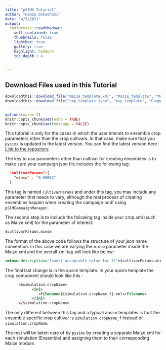 ```yaml
---
title: "pSIMS Tutorial"
author: "Hamze Dokoohaki"
date: "4/5/2021"
output:
  rmdformats::readthedown:
    self_contained: true
    thumbnails: false
    lightbox: true
    gallery: true
    highlight: haddock
    toc_depth : 4
    

---
```



## Download Files used in this Tutorial

```r
downloadthis::download_file("Maize_template.xml", "Maize_template", "Maize cultivar parameters", button_type = "primary")
downloadthis::download_file("exp_template.json", "exp_template", "Campgain json file", button_type = "primary")
```

***


```r
options(warn=-1)
knitr::opts_chunk$set(echo = TRUE)
knitr::opts_chunk$set(message = FALSE)
```


This tutorial is only for the cases in which the user intends to ensemble crop parameters other than the crop cultivars. In that case, make sure that you `pysims` is updated to the latest version. You can find the latest version here :  [Link to the repository](https://github.com/AgronomicForecastingLab).

The key to use parameters other than cultivar for creating ensembles is to make sure your campaign json file includes the following tag:

```json
  "cultivarParams":{
	"minsw" : "0.00002"
  }
```

This tag is named `cultivarParams` and under this tag, you may include any parameter that needs to vary, although the real process of creating ensembles happen when creating the campaign ncdf using `pSIMCampaignManager`. 


The second step is to include the following tag inside your crop.xml (such as Maize.xml) for the parameter of interest:

```xml
$cultivarParams.minsw
```
The format of the above code follows the structure of your json name convention. In this case we are varying the `minsw` parameter inside the Maize.xml and the overall xml tag will look like below:

```xml
<minsw description="lowest acceptable value for ll">$cultivarParams.minsw</minsw>
```


The final last change is in the apsim template. In your apsim template the crop component should look like this :

```xml
      <$simulation.cropName>
            <ini>
               <filename>${simulation.cropName_f}.xml</filename>
            </ini>
      </$simulation.cropName>
```

The only different between this tag and a typical apsim templates is that the ensemble specific crop cultivar is `simulation.cropName_f` instead of `simulation.cropName`.


The rest will be taken care of by `pysims` by creating a separate Maize.xml for each simulation (Ensemble) and assigning them to their corresponding Maize  module. 